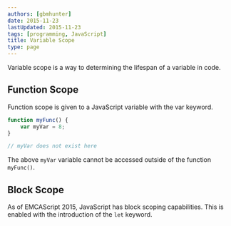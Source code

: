 ```yaml
---
authors: [gbmhunter]
date: 2015-11-23
lastUpdated: 2015-11-23
tags: [programming, JavaScript]
title: Variable Scope
type: page
---
```


Variable scope is a way to determining the lifespan of a variable in code.

## Function Scope

Function scope is given to a JavaScript variable with the var keyword.

```js
function myFunc() {
    var myVar = 8;
}

// myVar does not exist here
```

The above `myVar` variable cannot be accessed outside of the function `myFunc()`.

## Block Scope

As of EMCAScript 2015, JavaScript has block scoping capabilities. This is enabled with the introduction of the `let` keyword.

